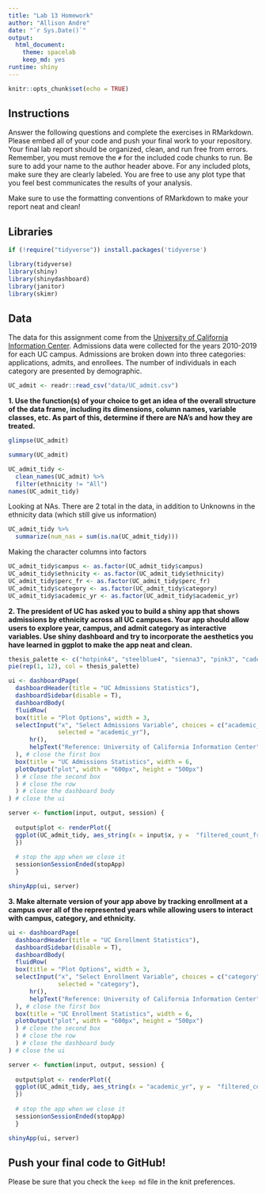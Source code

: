 ```yaml
---
title: "Lab 13 Homework"
author: "Allison Andre"
date: "`r Sys.Date()`"
output:
  html_document: 
    theme: spacelab
    keep_md: yes
runtime: shiny
---
```


```r
knitr::opts_chunk$set(echo = TRUE)
```

## Instructions
Answer the following questions and complete the exercises in RMarkdown. Please embed all of your code and push your final work to your repository. Your final lab report should be organized, clean, and run free from errors. Remember, you must remove the `#` for the included code chunks to run. Be sure to add your name to the author header above. For any included plots, make sure they are clearly labeled. You are free to use any plot type that you feel best communicates the results of your analysis.  

Make sure to use the formatting conventions of RMarkdown to make your report neat and clean!  

## Libraries
```r
if (!require("tidyverse")) install.packages('tidyverse')
```

```r
library(tidyverse)
library(shiny)
library(shinydashboard)
library(janitor)
library(skimr)
```

## Data
The data for this assignment come from the [University of California Information Center](https://www.universityofcalifornia.edu/infocenter). Admissions data were collected for the years 2010-2019 for each UC campus. Admissions are broken down into three categories: applications, admits, and enrollees. The number of individuals in each category are presented by demographic.  
```r
UC_admit <- readr::read_csv("data/UC_admit.csv")
```

**1. Use the function(s) of your choice to get an idea of the overall structure of the data frame, including its dimensions, column names, variable classes, etc. As part of this, determine if there are NA's and how they are treated.**  
```r
glimpse(UC_admit)
```
```r
summary(UC_admit)
```
```r
UC_admit_tidy <- 
  clean_names(UC_admit) %>% 
  filter(ethnicity != "All")
names(UC_admit_tidy)
```

Looking at NAs. There are 2 total in the data, in addition to Unknowns in the ethnicity data (which still give us information)
```r
UC_admit_tidy %>% 
  summarize(num_nas = sum(is.na(UC_admit_tidy)))
```

Making the character columns into factors
```r
UC_admit_tidy$campus <- as.factor(UC_admit_tidy$campus)
UC_admit_tidy$ethnicity <- as.factor(UC_admit_tidy$ethnicity)
UC_admit_tidy$perc_fr <- as.factor(UC_admit_tidy$perc_fr)
UC_admit_tidy$category <- as.factor(UC_admit_tidy$category)
UC_admit_tidy$academic_yr <- as.factor(UC_admit_tidy$academic_yr)
```


**2. The president of UC has asked you to build a shiny app that shows admissions by ethnicity across all UC campuses. Your app should allow users to explore year, campus, and admit category as interactive variables. Use shiny dashboard and try to incorporate the aesthetics you have learned in ggplot to make the app neat and clean.**

```r
thesis_palette <- c("hotpink4", "steelblue4", "sienna3", "pink3", "cadetblue3", "darkolivegreen4", "goldenrod3", "darkcyan", "bisque4", "brown", "seashell3", "darkslateblue")
pie(rep(1, 12), col = thesis_palette)
```


```r
ui <- dashboardPage(
  dashboardHeader(title = "UC Admissions Statistics"),
  dashboardSidebar(disable = T),
  dashboardBody(
  fluidRow(
  box(title = "Plot Options", width = 3,
  selectInput("x", "Select Admissions Variable", choices = c("academic_yr", "category", "campus"), 
              selected = "academic_yr"),
      hr(),
      helpText("Reference: University of California Information Center")
  ), # close the first box
  box(title = "UC Admissions Statistics", width = 6,
  plotOutput("plot", width = "600px", height = "500px")
  ) # close the second box
  ) # close the row
  ) # close the dashboard body
) # close the ui

server <- function(input, output, session) { 
  
  output$plot <- renderPlot({
  ggplot(UC_admit_tidy, aes_string(x = input$x, y =  "filtered_count_fr", fill = "ethnicity")) + geom_col() + scale_fill_manual(values = thesis_palette) + labs(x = NULL, y = NULL) + theme_light(base_size = 18) + theme(axis.text.x = element_text(angle = 60, hjust = 1))
  })
  
  # stop the app when we close it
  session$onSessionEnded(stopApp)
  }

shinyApp(ui, server)
```


**3. Make alternate version of your app above by tracking enrollment at a campus over all of the represented years while allowing users to interact with campus, category, and ethnicity.**

```r
ui <- dashboardPage(
  dashboardHeader(title = "UC Enrollment Statistics"),
  dashboardSidebar(disable = T),
  dashboardBody(
  fluidRow(
  box(title = "Plot Options", width = 3,
  selectInput("x", "Select Enrollment Variable", choices = c("category", "ethnicity", "campus"), 
              selected = "category"),
      hr(),
      helpText("Reference: University of California Information Center")
  ), # close the first box
  box(title = "UC Enrollment Statistics", width = 6,
  plotOutput("plot", width = "600px", height = "500px")
  ) # close the second box
  ) # close the row
  ) # close the dashboard body
) # close the ui

server <- function(input, output, session) { 
  
  output$plot <- renderPlot({
  ggplot(UC_admit_tidy, aes_string(x = "academic_yr", y =  "filtered_count_fr", fill = input$x)) + geom_col() + scale_fill_manual(values = thesis_palette) + labs(x = NULL, y = NULL) + theme_light(base_size = 18) + theme(axis.text.x = element_text(angle = 60, hjust = 1))
  })
  
  # stop the app when we close it
  session$onSessionEnded(stopApp)
  }

shinyApp(ui, server)
```

## Push your final code to GitHub!
Please be sure that you check the `keep md` file in the knit preferences. 